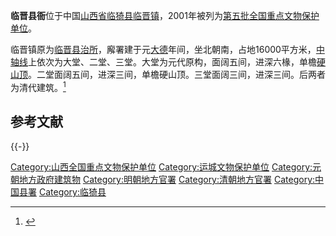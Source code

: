 {{coord|35|05|40|N|110|33|12|E|display=title|scale:10000}}
{{文物保护单位
| 级别 = 全国
| 名称 = 临晋县衙
| 图片 = 
| 所在 = [[山西省|山西省]][[临猗县|临猗县]]
| 分类 = 古建筑
| 时代 = [[元朝|元]]至近代
| 编号 = [[第五批全国重点文物保护单位|第五批]]第256项
| 登录 = 2001年6月25日
}}
'''临晋县衙'''位于中国[[山西省|山西省]][[临猗县|临猗县]][[临晋镇|临晋镇]]，2001年被列为[[第五批全国重点文物保护单位|第五批全国重点文物保护单位]]。

临晋镇原为[[临晋县_(唐朝)|临晋县]][[治所|治所]]，廨署建于元[[大德_(元朝)|大德]]年间，坐北朝南，占地16000平方米，[[中轴线|中轴线]]上依次为大堂、二堂、三堂。大堂为元代原构，面阔五间，进深六椽，单檐[[硬山顶|硬山顶]]。二堂面阔五间，进深三间，单檐硬山顶。三堂面阔三间，进深三间。后两者为清代建筑。<ref>{{Cite book |title=全国重点文物保护单位·第一至第五批·第Ⅰ卷 |publisher=文物出版社 |year=2004 |isbn=7-5010-1525-2 |pages=398 }}</ref>

== 参考文献 ==
{{Reflist}}

{{-}}
{{山西全国重点文物保护单位}}

{{DEFAULTSORT:Lin}}
[[Category:山西全国重点文物保护单位|Category:山西全国重点文物保护单位]]
[[Category:运城文物保护单位|Category:运城文物保护单位]]
[[Category:元朝地方政府建筑物|Category:元朝地方政府建筑物]]
[[Category:明朝地方官署|Category:明朝地方官署]]
[[Category:清朝地方官署|Category:清朝地方官署]]
[[Category:中国县署|Category:中国县署]]
[[Category:临猗县|Category:临猗县]]